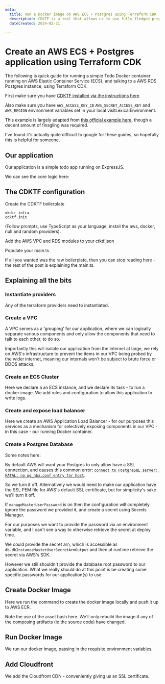 ```yaml
---
meta:
  title: Run a Docker image on AWS ECS + Postgres using Terraform CDK 
  description: CDKTF is a tool that allows us to use fully fledged programming languages to do Terraform deployments, having the advantage of being type safe for one. 
  dateCreated: 2024-02-21

---
```




# Create an AWS ECS + Postgres application using Terraform CDK 

The following is quick guide for running a simple Todo Docker container running on AWS Elastic Container Service (ECS), and talking to a AWS RDS Postgres instance, using Terraform CDK.

First make sure you have [CDKTF installed via the instructions here](https://developer.hashicorp.com/terraform/tutorials/cdktf/cdktf-install).

Also make sure you have `AWS_ACCESS_KEY_ID` `AWS_SECRET_ACCESS_KEY` and `AWS_REGION` environment variables set in your local visitLexicalEnvironment. 

This example is largely adapted from [this official example here](https://github.com/cdktf/docker-on-aws-ecs-with-terraform-cdk-using-typescript), though a decent amount of finagling was required. 

I've found it's actually quite difficult to google for these guides, so hopefully this is helpful for someone.


## Our application

Our application is a simple todo app running on ExpressJS. 

We can see the core logic here: 

<GithubPermalinkRsc permalink="https://github.com/dwjohnston/load-testing-with-k6/blob/7faa1c20ac54a8780d62deeab6a9738a5c2618c1/backend/src/app.ts#L5-L45"/>

## The CDKTF configuration 

Create the CDKTF boilerplate

```
mkdir infra 
cdktf init 
```

(Follow prompts, use TypeScript as your language, install the aws, docker, null and random providers). 

Add the AWS VPC and RDS modules to your ctktf.json 

<GithubPermalinkRsc permalink="https://github.com/dwjohnston/load-testing-with-k6/blob/7faa1c20ac54a8780d62deeab6a9738a5c2618c1/infra/cdktf.json#L7-L10"/>

Populate your main.ts

<GithubPermalinkRsc permalink="https://github.com/dwjohnston/load-testing-with-k6/blob/7faa1c20ac54a8780d62deeab6a9738a5c2618c1/infra/main.ts#L1-L622"/>

If all you wanted was the raw boilerplate, then you can stop reading here - the rest of the post is explaining the main.ts.

## Explaining all the bits

### Instantiate providers

<GithubPermalinkRsc permalink="https://github.com/dwjohnston/load-testing-with-k6/blob/7faa1c20ac54a8780d62deeab6a9738a5c2618c1/infra/main.ts#L472-L481"/>

Any of the terraform providers need to instantiated. 


### Create a VPC 

<GithubPermalinkRsc permalink="https://github.com/dwjohnston/load-testing-with-k6/blob/7faa1c20ac54a8780d62deeab6a9738a5c2618c1/infra/main.ts#L482-L497"/>

A VPC serves as a 'grouping' for our application, where we can logically separate various components and only allow the components that need to talk to each other, to do so. 

Importantly this will isolate our application from the internet at large, we rely on AWS's infrastructure to prevent the items in our VPC being probed by the wider internet, meaning our internals won't be subject to brute force or DDOS attacks.


### Create an ECS Cluster 

<GithubPermalinkRsc permalink="hhttps://github.com/dwjohnston/load-testing-with-k6/blob/7faa1c20ac54a8780d62deeab6a9738a5c2618c1/infra/main.ts#L499-L500"/>

<GithubPermalinkRsc permalink="https://github.com/dwjohnston/load-testing-with-k6/blob/7faa1c20ac54a8780d62deeab6a9738a5c2618c1/infra/main.ts#L34-L186"/>

Here we declare a an ECS instance, and we declare its task - to run a docker image. We add roles and configuration to allow this application to write logs. 

### Create and expose load balancer 

<GithubPermalinkRsc permalink="https://github.com/dwjohnston/load-testing-with-k6/blob/7faa1c20ac54a8780d62deeab6a9738a5c2618c1/infra/main.ts#L501-L535"/>

<GithubPermalinkRsc permalink="https://github.com/dwjohnston/load-testing-with-k6/blob/7faa1c20ac54a8780d62deeab6a9738a5c2618c1/infra/main.ts#L188-L323"/>

Here we create an AWS Application Load Balancer - for our purposes this services as a mechanism for selectively exposing components in our VPC - in this case - our running Docker container. 

### Create a Postgres Database 

<GithubPermalinkRsc permalink="https://github.com/dwjohnston/load-testing-with-k6/blob/7faa1c20ac54a8780d62deeab6a9738a5c2618c1/infra/main.ts#L517-L522"/>

<GithubPermalinkRsc permalink="https://github.com/dwjohnston/load-testing-with-k6/blob/7faa1c20ac54a8780d62deeab6a9738a5c2618c1/infra/main.ts#L326-L402"/>

Some notes here: 

<GithubPermalinkRsc permalink="https://github.com/dwjohnston/load-testing-with-k6/blob/931a8053a470a0ce8b35bbe42e8c0233a7bb93df/infra/main.ts#L360-L365"/>

By default AWS will want your Postgres to only allow have a SSL connection, and causes this common error: [`connect to PostgreSQL server: FATAL: no pg_hba.conf entry for host`](https://dba.stackexchange.com/questions/83984/connect-to-postgresql-server-fatal-no-pg-hba-conf-entry-for-host). 

So we turn it off. Alternatively we would need to make our application have the SSL PEM file for AWS's default SSL certificate, but for simplicity's sake we'll turn it off.

<GithubPermalinkRsc permalink="https://github.com/dwjohnston/load-testing-with-k6/blob/931a8053a470a0ce8b35bbe42e8c0233a7bb93df/infra/main.ts#L382-L383"/>

If `manageMasterUserPassword` is on then the configuration will completely ignore the password we provided it, and create a secret using Secrets Manager. 

For our purposes we want to provide the password via an environment variable, and I can't see a way to otherwise retrieve the secret at deploy time. 

We could provide the secret arn, which is accessible as `db.dbInstanceMasterUserSecretArnOutput` and then at runtime retrieve the secret via AWS's SDK. 

However we still shouldn't provide the database root password to our application. What we really should do at this point is be creating some specific passwords for our application(s) to use. 

## Create Docker Image

<GithubPermalinkRsc permalink="https://github.com/dwjohnston/load-testing-with-k6/blob/931a8053a470a0ce8b35bbe42e8c0233a7bb93df/infra/main.ts#L521-L525"/>

<GithubPermalinkRsc permalink="https://github.com/dwjohnston/load-testing-with-k6/blob/931a8053a470a0ce8b35bbe42e8c0233a7bb93df/infra/main.ts#L404-L445"/>

Here we run the command to create the docker image locally and push it up to AWS ECR. 

<GithubPermalinkRsc permalink="https://github.com/dwjohnston/load-testing-with-k6/blob/931a8053a470a0ce8b35bbe42e8c0233a7bb93df/infra/main.ts#L409-L414"/>

Note the use of the asset hash here. We'll only rebuild the image if any of the composing artifacts (ie the source code) have changed. 

## Run Docker Image 

<GithubPermalinkRsc permalink="https://github.com/dwjohnston/load-testing-with-k6/blob/931a8053a470a0ce8b35bbe42e8c0233a7bb93df/infra/main.ts#L526-L534"/>

We run our docker image, passing in the requisite environment variables. 


## Add Cloudfront 


<GithubPermalinkRsc permalink="https://github.com/dwjohnston/load-testing-with-k6/blob/931a8053a470a0ce8b35bbe42e8c0233a7bb93df/infra/main.ts#L543-L582"/>

We add the Cloudfront CDN - conveniently giving us an SSL certificate. 



